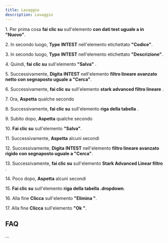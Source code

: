 ```yaml
---
title: Lavaggio
description: Lavaggio
---
```

1\. Per prima cosa **fai clic su** sull'elemento **con dati test uguale a in "Nuovo"**.  
  
2\. In secondo luogo, **Type** **INTEST** nell'elemento etichettato **"Codice"**.  
  
3\. In secondo luogo, **Type** **INTEST** nell'elemento etichettato **"Descrizione"**.  
  
4\. Quindi, **fai clic su** sull'elemento **"Salva"** .  
  
5\. Successivamente, **Digita** **INTEST** nell'elemento **filtro lineare avanzato netto con segnaposto uguale a "Cerca"**.  
  
6\. Successivamente, **fai clic su** sull'elemento **stark advanced filtro lineare** .  
  
7\. Ora, **Aspetta** qualche secondo  
  
8\. Successivamente, **fai clic su** sull'elemento **riga della tabella** .  
  
9\. Subito dopo, **Aspetta** qualche secondo  
  
10\. **Fai clic su** sull'elemento **"Salva"**.  
  
11\. Successivamente, **Aspetta** alcuni secondi  
  
12\. Successivamente, **Digita** **INTEST** nell'elemento **filtro lineare avanzato rigido con segnaposto uguale a "Cerca"**.  
  
13\. Successivamente, **fai clic su** sull'elemento **Stark Advanced Linear filtro** .  
  
14\. Poco dopo, **Aspetta** alcuni secondi  
  
15\. **Fai clic su** sull'elemento **riga della tabella .dropdown**.  
  
16\. Alla fine **Clicca** sull'elemento **"Elimina "**.  
  
17\. Alla fine **Clicca** sull'elemento **"Ok "**.  

FAQ
---

...